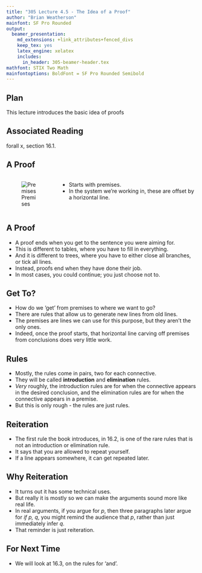 ```yaml
---
title: "305 Lecture 4.5 - The Idea of a Proof"
author: "Brian Weatherson"
mainfont: SF Pro Rounded
output:
  beamer_presentation:
    md_extensions: +link_attributes+fenced_divs
    keep_tex: yes
    latex_engine: xelatex
    includes:
      in_header: 305-beamer-header.tex
mathfont: STIX Two Math
mainfontoptions: BoldFont = SF Pro Rounded Semibold
---
```


## Plan

This lecture introduces the basic idea of proofs

## Associated Reading

forall x, section 16.1.

## A Proof

::: columns

:::: column
![Premises](4_4a.png)
::::

:::: column
- Starts with premises.
- In the system we're working in, these are offset by a horizontal line.
::::

:::

## A Proof

- A proof ends when you get to the sentence you were aiming for.
- This is different to tables, where you have to fill in everything.
- And it is different to trees, where you have to either close all branches, or tick all lines.
- Instead, proofs end when they have done their job.
- In most cases, you could continue; you just choose not to.

## Get To?

- How do we 'get' from premises to where we want to go?
- There are rules that allow us to generate new lines from old lines.
- The premises are lines we can use for this purpose, but they aren't the only ones.
- Indeed, once the proof starts, that horizontal line carving off premises from conclusions does very little work.

## Rules

- Mostly, the rules come in pairs, two for each connective.
- They will be called **introduction** and **elimination** rules.
- _Very_ roughly, the introduction rules are for when the connective appears in the desired conclusion, and the elimination rules are for when the connective appears in a premise.
- But this is only rough - the rules are just rules.

## Reiteration

- The first rule the book introduces, in 16.2, is one of the rare rules that is not an introduction or elimination rule.
- It says that you are allowed to repeat yourself.
- If a line appears somewhere, it can get repeated later.

## Why Reiteration

- It turns out it has some technical uses.
- But really it is mostly so we can make the arguments sound more like real life.
- In real arguments, if you argue for _p_, then three paragraphs later argue for _if p, q_, you might remind the audience that _p_, rather than just immediately infer _q_.
- That reminder is just reiteration.

## For Next Time

- We will look at 16.3, on the rules for 'and'.